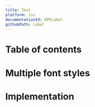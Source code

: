 ```yaml
---
title: Text
platform: ios
documentationId: BPKLabel
githubPath: Label
---
```






# Table of contents

# Multiple font styles

<IOSComponentScreenshots
  lightMode={TextMultipleStyles}
  darkMode={TextMultipleStylesDm}
  altText="iOS text with multiple font styles" />

# Implementation

<Readme />
